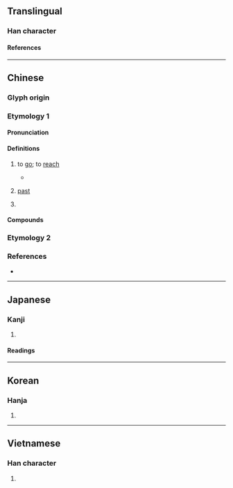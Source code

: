 {{character info/new}}
==Translingual==

===Han character===
{{Han char|rn=60|rad=彳|as=05|sn=8|four=27210|canj=HOBM|ids=⿰彳且}}

====References====
{{Han ref|kx=0365.390|dkj=10078|dj=0686.050|hdz=20816.030|uh=5F82}}

----

==Chinese==

===Glyph origin===
{{Han etym}}

===Etymology 1===
{{zh-forms}}

====Pronunciation====
{{zh-pron
|m=cú
|c=cou4
|mc=y
|oc=y
|cat=v,adj
}}

====Definitions====
{{zh-hanzi}}

# {{lb|zh|literary}} to [[go]]; to [[reach]]
#: {{zh-x|自 西 徂 東|to '''go''' from west to east}}
#* {{zh-x|我 徂 東山、慆{tāo}慆{tāo} 不 歸。|We '''went''' to the hills of the east,<br>And long were we there without returning.|ref=Shijing}}
# {{lb|zh|literary}} [[past]]
# {{lb|zh|literary}} {{zh-alt-form|殂|to [[die]]}}

====Compounds====
{{zh-der|徂川|徂落|徂遷|徂暑|徂歲|徂徠山|徂謝|汩徂|溯流徂源}}

===Etymology 2===
{{zh-see|咗|v}}

===References===
* {{R:yue:mfccd}}

----

==Japanese==

===Kanji===
{{ja-kanji|grade=|rs=彳05}}

# {{defn|lang=ja|sort=彳05}}

====Readings====
{{ja-readings
|goon=ぞ
|kanon=そ
|kun=ゆ-く
}}

----

==Korean==

===Hanja===
{{ko-hanja|조}}

# {{defn|lang=ko|sort=彳05}}

----

==Vietnamese==

===Han character===
{{vi-readings|rs=彳05|reading=tồ}}

# {{defn|lang=vi|sort=彳05}}